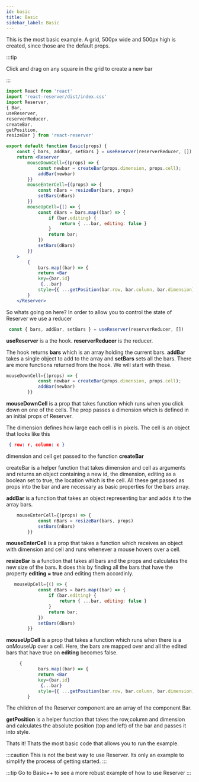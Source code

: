 ```yaml
---
id: basic
title: Basic
sidebar_label: Basic
---
```



This is the most basic example.
A grid, 500px wide and 500px high is created, since those are the default props.

:::tip

Click and drag on any square in the grid to create a new bar

:::

<Basic />

``` jsx
import React from 'react'
import 'react-reserver/dist/index.css'
import Reserver, 
{ Bar, 
useReserver,
reserverReducer,
createBar, 
getPosition, 
resizeBar } from 'react-reserver'

export default function Basic(props) {
    const { bars, addBar, setBars } = useReserver(reserverReducer, [])    
    return <Reserver 
        mouseDownCell={(props) => {
            const newbar = createBar(props.dimension, props.cell);
            addBar(newbar)
        }}
        mouseEnterCell={(props) => {
            const nBars = resizeBar(bars, props)
            setBars(nBars)
        }}
        mouseUpCell={() => {  
            const dBars = bars.map((bar) => {
                if (bar.editing) {
                    return { ...bar, editing: false }
                }
                return bar;
            })
            setBars(dBars)
        }}
    >
        {
            bars.map((bar) => {
            return <Bar 
            key={bar.id}
             {...bar} 
            style={{ ...getPosition(bar.row, bar.column, bar.dimension) }} /> })
        }
    </Reserver>
```

So whats going on here?
In order to allow you to control the state of Reserver we use a reducer

``` jsx
 const { bars, addBar, setBars } = useReserver(reserverReducer, [])   
```

**useReserver** is a the hook. 
**reserverReducer** is the reducer. 

The hook returns **bars** which is an array holding the current bars. 
**addBar** takes a single object to add to the array and **setBars** sets all the bars. 
There are more functions returned from the hook. We will start with these. 

``` jsx
mouseDownCell={(props) => {
            const newbar = createBar(props.dimension, props.cell);
            addBar(newbar)
        }}
```

**mouseDownCell** is a prop that takes function which runs when you click down on one of the cells.
The prop passes a dimension which is defined in an initial props of Reserver. 

The dimension defines how large each cell is in pixels. 
The cell is an object that looks like this 

```json 
 { row: r, column: c }
 ```

dimension and cell get passed to the function **createBar**

createBar is a helper function that takes dimension and cell as arguments and returns an object containing 
a new id, the dimension, editing as a boolean set to true, the location which is the cell.
All these get passed as props into the bar and are necessary as basic properties for the bars array. 

**addBar** is a function that takes an object representing bar and adds it to the array bars.

``` jsx
    mouseEnterCell={(props) => {
            const nBars = resizeBar(bars, props)
            setBars(nBars)
        }}
```

**mouseEnterCell** is a prop that takes a function which receives an object with dimension and cell and runs whenever a mouse hovers over a cell.

**resizeBar** is a function that takes all bars and the props and calculates the new size of the bars. 
It does this by finding all the bars that have the property **editing = true** and editing them accordinly. 

``` jsx
   mouseUpCell={() => {  
            const dBars = bars.map((bar) => {
                if (bar.editing) {
                    return { ...bar, editing: false }
                }
                return bar;
            })
            setBars(dBars)
        }}
```
**mouseUpCell** is a prop that takes a function which runs when there is a onMouseUp over a cell. 
Here, the bars are mapped over and all the edited bars that have true on **editing** becomes false. 

``` jsx
     {
            bars.map((bar) => {
            return <Bar 
            key={bar.id}
             {...bar} 
            style={{ ...getPosition(bar.row, bar.column, bar.dimension) }} /> })
        }
```
The children of the Reserver component are an array of the component Bar.

**getPosition** is a helper function that takes the row,column and dimension and calculates the absolute position (top and left) of the bar and passes it into style. 

Thats it! Thats the most basic code that allows you to run the example. 

:::caution
This is not the best way to use Reserver. Its only an example to simplify the process of getting started. 
:::

:::tip
Go to Basic++ to see a more robust example of how to use Reserver
:::
     

 
